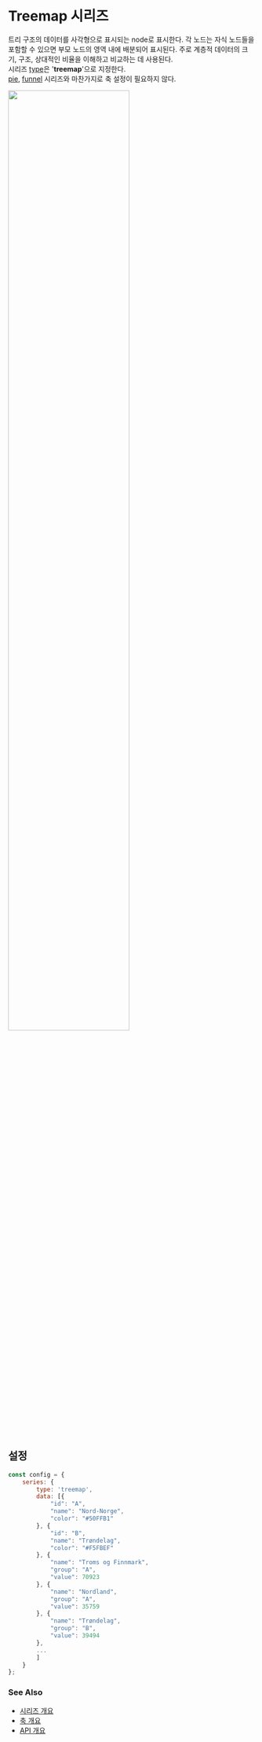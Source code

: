 # Treemap 시리즈

트리 구조의 데이터를 사각형으로 표시되는 node로 표시한다.
각 노드는 자식 노드들을 포함할 수 있으면 부모 노드의 영역 내에 배분되어 표시된다.
주로 계층적 데이터의 크기, 구조, 상대적인 비율을 이해하고 비교하는 데 사용된다.<br/>
시리즈 [type](/config/config/series#type)은 '**treemap**'으로 지정한다.<br/>
[pie](/guide/series/series-pie), [funnel](/guide/series/series-funnel) 시리즈와 마찬가지로 축 설정이 필요하지 않다.

<img src="/images/guide/series/treemap-01.png" width="70%" className="border-img"/>

## 설정

```js
const config = {
    series: {
        type: 'treemap',
        data: [{
            "id": "A",
            "name": "Nord-Norge",
            "color": "#50FFB1"
        }, {
            "id": "B",
            "name": "Trøndelag",
            "color": "#F5FBEF"
        }, {
            "name": "Troms og Finnmark",
            "group": "A",
            "value": 70923
        }, {
            "name": "Nordland",
            "group": "A",
            "value": 35759
        }, {
            "name": "Trøndelag",
            "group": "B",
            "value": 39494
        },
        ...
        ]
    }
};
```

### See Also

- [시리즈 개요](/guide/series)
- [축 개요](/guide/axes)
- [API 개요](/docs)